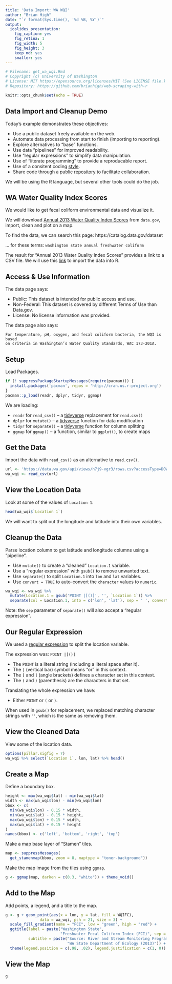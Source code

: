 ```yaml
---
title: 'Data Import: WA WQI'
author: "Brian High"
date: "`r format(Sys.time(), '%d %B, %Y')`"
output:
  ioslides_presentation:
    fig_caption: yes
    fig_retina: 1
    fig_width: 5
    fig_height: 3
    keep_md: yes
    smaller: yes
---
```


```r
# Filename: get_wa_wqi.Rmd
# Copyright (c) University of Washington
# License: MIT https://opensource.org/licenses/MIT (See LICENSE file.)
# Repository: https://github.com/brianhigh/web-scraping-with-r
```

```r
knitr::opts_chunk$set(echo = TRUE)
```

## Data Import and Cleanup Demo

Today's example demonstrates these objectives:

* Use a public dataset freely available on the web.
* Automate data processing from start to finish (importing to reporting).
* Explore alternatives to "base" functions.
* Use data "pipelines" for improved readability.
* Use "regular expressions" to simplify data manipulation.
* Use of "literate programming" to provide a reproducable report.
* Use of a consitent coding [style](https://google.github.io/styleguide/Rguide.xml).
* Share code through a public [repository](https://github.com/deohs/coders) to facilitate collaboration.

We will be using the R language, but several other tools could do the job.

## WA Water Quality Index Scores

We would like to get fecal coliform environmental data and visualize it.

We will download [Annual 2013 Water Quality Index Scores](https://catalog.data.gov/dataset/annual-2013-water-quality-index-scores-4d1fd) from `data.gov`, 
import, clean and plot on a map.

To find the data, we can search this page: https://catalog.data.gov/dataset

... for these terms: `washington state annual freshwater coliform`

The result for "Annual 2013 Water Quality Index Scores" provides a link to a 
CSV file. We will use this [link](https://data.wa.gov/api/views/h7j9-vgr3/rows.csv?accessType=DOWNLOAD) to import the data into R.

## Access & Use Information

The data page says:

* Public: This dataset is intended for public access and use.
* Non-Federal: This dataset is covered by different Terms of Use than Data.gov.
* License: No license information was provided.

The data page also says:

    For temperature, pH, oxygen, and fecal coliform bacteria, the WQI is based 
    on criteria in Washington’s Water Quality Standards, WAC 173-201A.

## Setup

Load Packages.

```r
if (! suppressPackageStartupMessages(require(pacman))) {
  install.packages('pacman', repos = 'http://cran.us.r-project.org')
}
pacman::p_load(readr, dplyr, tidyr, ggmap)
```

We are loading:

* `readr` for `read_csv()` -- a [tidyverse](https://www.tidyverse.org/) replacement for `read.csv()`
* `dplyr` for `mutate()` -- a [tidyverse](https://www.tidyverse.org/) function for data modification
* `tidyr` for `separate()` -- a [tidyverse](https://www.tidyverse.org/) function for column splitting
* `ggmap` for `ggmap()` -- a function, similar to `ggplot()`, to create maps

## Get the Data

Import the data with `read_csv()` as an alternative to `read.csv()`.

```r
url <- 'https://data.wa.gov/api/views/h7j9-vgr3/rows.csv?accessType=DOWNLOAD'
wa_wqi <- read_csv(url)
```

## View the Location Data

Look at some of the values of `Location 1`.

```r
head(wa_wqi$`Location 1`)
```

We will want to split out the longitude and latitude into their own variables.

## Cleanup the Data

Parse location column to get latitude and longitude columns using a "pipeline". 

* Use `mutate()` to create a "cleaned" `Location.1` variable.
* Use a "regular expression" with `gsub()` to remove unwanted text.
* Use `separate()` to split `Location.1` into `lon` and `lat` variables.
* Use `convert = TRUE` to auto-convert the `character` values to `numeric`.

```r
wa_wqi <- wa_wqi %>% 
  mutate(Location.1 = gsub('POINT |[()]', '', `Location 1`)) %>%
  separate(col = Location.1, into = c('lon', 'lat'), sep = ' ', convert = TRUE)
```

Note: the `sep` parameter of `separate()` will also accept a "regular expression".

## Our Regular Expression

We used a [regular expression](https://www.rstudio.com/wp-content/uploads/2016/09/RegExCheatsheet.pdf) to split the location variable.

The expression was: `POINT |[()]`

* The `POINT ` is a literal string (including a literal space after it).
* The `|` (vertical bar) symbol means "or" in this context.
* The `[` and `]` (angle brackets) defines a character set in this context.
* The `(` and `)` (parenthesis) are the characters in that set.

Translating the whole expression we have:

* Either `POINT ` or `(` or `)`.

When used in `gsub()` for replacement, we replaced matching character strings 
with `''`, which is the same as removing them.

## View the Cleaned Data

View some of the location data.

```r
options(pillar.sigfig = 7)
wa_wqi %>% select(`Location 1`, lon, lat) %>% head()
```

## Create a Map

Define a boundary box.

```r
height <- max(wa_wqi$lat) - min(wa_wqi$lat)
width <- max(wa_wqi$lon) - min(wa_wqi$lon)
bbox <- c(
  min(wa_wqi$lon) - 0.15 * width,
  min(wa_wqi$lat) - 0.15 * height,
  max(wa_wqi$lon) + 0.15 * width,
  max(wa_wqi$lat) + 0.15 * height
)
names(bbox) <- c('left', 'bottom', 'right', 'top')
```

Make a map base layer of "Stamen" tiles.

```r
map <- suppressMessages(
  get_stamenmap(bbox, zoom = 8, maptype = "toner-background"))
```

Make the map image from the tiles using `ggmap`.

```r
g <- ggmap(map, darken = c(0.3, "white")) + theme_void() 
```

## Add to the Map

Add points, a legend, and a title to the map.

```r
g <- g + geom_point(aes(x = lon, y = lat, fill = WQIFC), 
               data = wa_wqi, pch = 21, size = 3) + 
  scale_fill_gradient(name = "FCI", low = "green", high = "red") + 
  ggtitle(label = paste("Washington State", 
                        "Freshwater Fecal Coliform Index (FCI)", sep = " "),
          subtitle = paste("Source: River and Stream Monitoring Program,", 
                           "WA State Department of Ecology (2013)")) +
  theme(legend.position = c(.98, .02), legend.justification = c(1, 0)) 
```

## View the Map

```r
g
```
